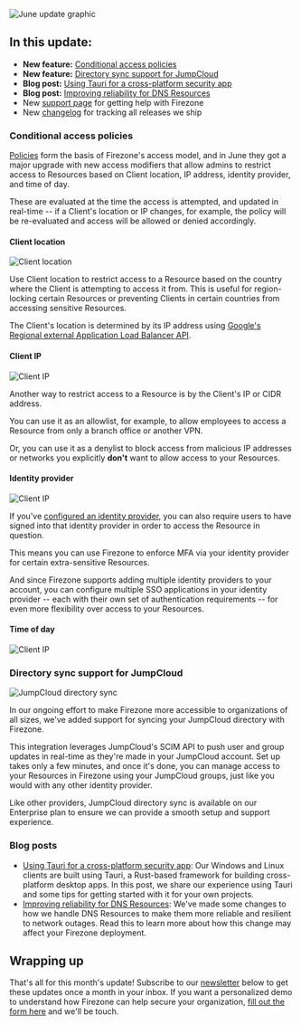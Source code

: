 
<Image
  src="/images/blog/jun-2024-update/jun-24-update.png"
  alt="June update graphic"
  width={400}
  height={400}
  className="mx-auto shadow rounded"
/>

## In this update:

- **New feature:** [Conditional access policies](#conditional-access-policies)
- **New feature:**
  [Directory sync support for JumpCloud](#directory-sync-support-for-jumpcloud)
- **Blog post:**
  [Using Tauri for a cross-platform security app](/blog/using-tauri)
- **Blog post:**
  [Improving reliability for DNS Resources](/blog/improving-reliability-for-dns-resources)
- New [support page](/support) for getting help with Firezone
- New [changelog](/changelog) for tracking all releases we ship

### Conditional access policies

[Policies](/kb/deploy/policies) form the basis of Firezone's access model, and
in June they got a major upgrade with new access modifiers that allow admins to
restrict access to Resources based on Client location, IP address, identity
provider, and time of day.

These are evaluated at the time the access is attempted, and updated in
real-time -- if a Client's location or IP changes, for example, the policy will
be re-evaluated and access will be allowed or denied accordingly.

#### Client location

<Image
  src="/images/blog/jun-2024-update/client_location.png"
  alt="Client location"
  width={600}
  height={600}
  className="rounded shadow"
/>

Use Client location to restrict access to a Resource based on the country where
the Client is attempting to access it from. This is useful for region-locking
certain Resources or preventing Clients in certain countries from accessing
sensitive Resources.

The Client's location is determined by its IP address using
[Google's Regional external Application Load Balancer API](https://cloud.google.com/load-balancing/docs/https).

#### Client IP

<Image
  src="/images/blog/jun-2024-update/client_ip.png"
  alt="Client IP"
  width={600}
  height={600}
  className="rounded shadow"
/>

Another way to restrict access to a Resource is by the Client's IP or CIDR
address.

You can use it as an allowlist, for example, to allow employees to access a
Resource from only a branch office or another VPN.

Or, you can use it as a denylist to block access from malicious IP addresses or
networks you explicitly **don't** want to allow access to your Resources.

#### Identity provider

<Image
  src="/images/blog/jun-2024-update/client_idp.png"
  alt="Client IP"
  width={600}
  height={600}
  className="rounded shadow"
/>

If you've [configured an identity provider](/kb/authenticate), you can also
require users to have signed into that identity provider in order to access the
Resource in question.

This means you can use Firezone to enforce MFA via your identity provider for
certain extra-sensitive Resources.

And since Firezone supports adding multiple identity providers to your account,
you can configure multiple SSO applications in your identity provider -- each
with their own set of authentication requirements -- for even more flexibility
over access to your Resources.

#### Time of day

<Image
  src="/images/blog/jun-2024-update/client_tod.png"
  alt="Client IP"
  width={600}
  height={600}
  className="rounded shadow"
/>

### Directory sync support for JumpCloud

<Image
  src="/images/blog/jun-2024-update/jump_dir_sync.png"
  alt="JumpCloud directory sync"
  width={400}
  height={400}
  className="rounded shadow"
/>

In our ongoing effort to make Firezone more accessible to organizations of all
sizes, we've added support for syncing your JumpCloud directory with Firezone.

This integration leverages JumpCloud's SCIM API to push user and group updates
in real-time as they're made in your JumpCloud account. Set up takes only a few
minutes, and once it's done, you can manage access to your Resources in Firezone
using your JumpCloud groups, just like you would with any other identity
provider.

Like other providers, JumpCloud directory sync is available on our Enterprise
plan to ensure we can provide a smooth setup and support experience.

### Blog posts

- [Using Tauri for a cross-platform security app](/blog/using-tauri): Our
  Windows and Linux clients are built using Tauri, a Rust-based framework for
  building cross-platform desktop apps. In this post, we share our experience
  using Tauri and some tips for getting started with it for your own projects.
- [Improving reliability for DNS Resources](/blog/improving-reliability-for-dns-resources):
  We've made some changes to how we handle DNS Resources to make them more
  reliable and resilient to network outages. Read this to learn more about how
  this change may affect your Firezone deployment.

## Wrapping up

That's all for this month's update! Subscribe to our
[newsletter](/product/newsletter) below to get these updates once a month in
your inbox. If you want a personalized demo to understand how Firezone can help
secure your organization, [fill out the form here](/contact/sales) and we'll be
touch.
